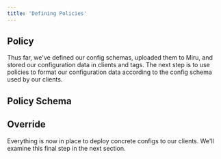 ```yaml
---
title: 'Defining Policies'
---
```



## Policy
Thus far, we've defined our config schemas, uploaded them to Miru, and stored our configuration data in clients and tags. The next step is to use policies to format our configuration data according to the config schema used by our clients.

<PolicyDefinition />

## Policy Schema
<PolicySchemaDefinition />

## Override
<Override />

Everything is now in place to deploy concrete configs to our clients. We'll examine this final step in the next section.


